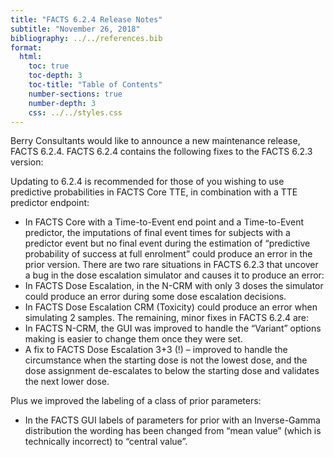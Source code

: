 ```yaml
---
title: "FACTS 6.2.4 Release Notes"
subtitle: "November 26, 2018"
bibliography: ../../references.bib
format: 
  html:
    toc: true
    toc-depth: 3
    toc-title: "Table of Contents"
    number-sections: true
    number-depth: 3
    css: ../../styles.css
---
```


Berry Consultants would like to announce a new maintenance release, FACTS 6.2.4. FACTS 6.2.4 contains the following fixes to the FACTS 6.2.3 version:

Updating to 6.2.4 is recommended for those of you wishing to use predictive probabilities in FACTS Core TTE, in combination with a TTE predictor endpoint:

-   In FACTS Core with a Time-to-Event end point and a Time-to-Event predictor, the imputations of final event times for subjects with a predictor event but no final event during the estimation of “predictive probability of success at full enrolment” could produce an error in the prior version. There are two rare situations in FACTS 6.2.3 that uncover a bug in the dose escalation simulator and causes it to produce an error:
-   In FACTS Dose Escalation, in the N-CRM with only 3 doses the simulator could produce an error during some dose escalation decisions.
-   In FACTS Dose Escalation CRM (Toxicity) could produce an error when simulating 2 samples. The remaining, minor fixes in FACTS 6.2.4 are:
-   In FACTS N-CRM, the GUI was improved to handle the “Variant” options making is easier to change them once they were set.
-   A fix to FACTS Dose Escalation 3+3 (!) – improved to handle the circumstance when the starting dose is not the lowest dose, and the dose assignment de-escalates to below the starting dose and validates the next lower dose.

Plus we improved the labeling of a class of prior parameters:

-   In the FACTS GUI labels of parameters for prior with an Inverse-Gamma distribution the wording has been changed from “mean value” (which is technically incorrect) to “central value”.
